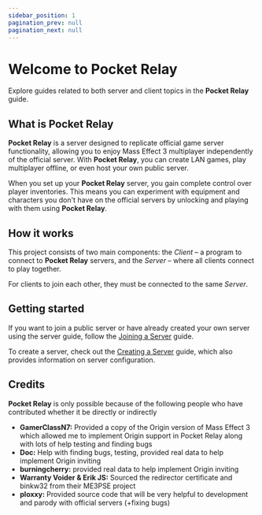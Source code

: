 ```yaml
---
sidebar_position: 1
pagination_prev: null
pagination_next: null
---
```


# Welcome to Pocket Relay

Explore guides related to both server and client topics in the **Pocket Relay** guide.

## What is Pocket Relay

**Pocket Relay** is a server designed to replicate official game server functionality, allowing you to enjoy 
Mass Effect 3 multiplayer independently of the official server. With **Pocket Relay**, you can create LAN games, 
play multiplayer offline, or even host your own public server.

When you set up your **Pocket Relay** server, you gain complete control over player inventories. This means you can 
experiment with equipment and characters you don't have on the official servers by unlocking and playing with them using **Pocket Relay**.


## How it works

This project consists of two main components: the _Client_ – a program to connect to **Pocket Relay** servers, and 
the _Server_ – where all clients connect to play together.

For clients to join each other, they must be connected to the same _Server_.

## Getting started

If you want to join a public server or have already created your own server using the server guide, follow the [Joining a Server](./client/joining) guide.

To create a server, check out the [Creating a Server](./server/creating) guide, which also provides information on server configuration.


## Credits

**Pocket Relay** is only possible because of the following people who have contributed whether it be directly or indirectly

- **GamerClassN7:** Provided a copy of the Origin version of Mass Effect 3 which allowed me to implement Origin support in Pocket Relay along with lots of help testing and finding bugs
- **Doc:** Help with finding bugs, testing, provided real data to help implement Origin inviting
- **burningcherry:** provided real data to help implement Origin inviting
- **Warranty Voider & Erik JS:** Sourced the redirector certificate and binkw32 from their ME3PSE project
- **ploxxy:** Provided source code that will be very helpful to development and parody with official servers (+fixing bugs)